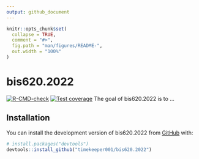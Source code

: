 ```yaml
---
output: github_document
---
```


<!-- README.md is generated from README.Rmd. Please edit that file -->

```r
knitr::opts_chunk$set(
  collapse = TRUE,
  comment = "#>",
  fig.path = "man/figures/README-",
  out.width = "100%"
)
```

# bis620.2022

  <!-- badges: start -->
  [![R-CMD-check](https://github.com/timekeeper001/bis620.2022/actions/workflows/R-CMD-check.yaml/badge.svg)](https://github.com/timekeeper001/bis620.2022/actions/workflows/R-CMD-check.yaml)
[![Test coverage](https://github.com/timekeeper001/bis620.2022/actions/workflows/test-coverage.yaml/badge.svg)](https://github.com/timekeeper001/bis620.2022/actions/workflows/test-coverage.yaml)
  <!-- badges: end -->
The goal of bis620.2022 is to ...

## Installation

You can install the development version of bis620.2022 from [GitHub](https://github.com/) with:

``` r
# install.packages("devtools")
devtools::install_github("timekeeper001/bis620.2022")
```
